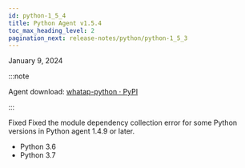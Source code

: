 ```yaml
---
id: python-1_5_4
title: Python Agent v1.5.4
toc_max_heading_level: 2
pagination_next: release-notes/python/python-1_5_3
---
```


January 9, 2024

:::note

Agent download: [whatap-python · PyPI](https://pypi.org/project/whatap-python/1.5.4/)

:::

<Status>Fixed</Status> Fixed the module dependency collection error for some Python versions in Python agent 1.4.9 or later.

-   Python 3.6
-   Python 3.7
